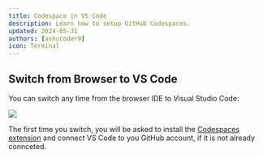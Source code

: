 ```yaml
---
title: Codespace in VS Code
description: Learn how to setup GitHub Codespaces.
updated: 2024-05-31
authors: [ashucoder9]
icon: Terminal
---
```


## Switch from Browser to VS Code

You can switch any time from the browser IDE to Visual Studio Code:

![](https://qizat5l3bwvomkny.public.blob.vercel-storage.com/builders-hub/course-images/customizing-evm/14-aVKH0qkDNUpTwxRaB1qSFNuSk55Mfu.png)

The first time you switch, you will be asked to install the [Codespaces extension](https://marketplace.visualstudio.com/items?itemName=GitHub.codespaces) and connect VS Code to you GitHub account, if it is not already connceted.